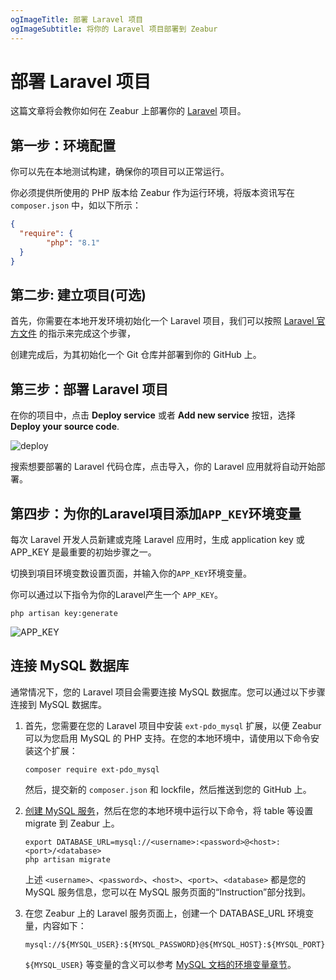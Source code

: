 ```yaml
---
ogImageTitle: 部署 Laravel 项目
ogImageSubtitle: 将你的 Laravel 项目部署到 Zeabur
---
```


# 部署 Laravel 项目

这篇文章将会教你如何在 Zeabur 上部署你的 [Laravel](https://laravel.com/) 项目。

## 第一步：环境配置

你可以先在本地测试构建，确保你的项目可以正常运行。

你必须提供所使用的 PHP 版本给 Zeabur 作为运行环境，将版本资讯写在`composer.json` 中，如以下所示：

```json
{
  "require": {
        "php": "8.1"
  }
}
```

## 第二步: 建立项目(可选)

首先，你需要在本地开发环境初始化一个 Laravel 项目，我们可以按照 [Laravel 官方文件](https://laravel.com/docs/9.x) 的指示来完成这个步骤，

创建完成后，为其初始化一个 Git 仓库并部署到你的 GitHub 上。

## 第三步：部署 Laravel 项目

在你的项目中，点击 **Deploy service** 或者 **Add new service** 按钮，选择 **Deploy your source code**.

![deploy](/deploy/common/select-service.en-US.png)

搜索想要部署的 Laravel 代码仓库，点击导入，你的 Laravel 应用就将自动开始部署。

## 第四步：为你的Laravel項目添加`APP_KEY`环境变量

每次 Laravel 开发人员新建或克隆 Laravel 应用时，生成 application key 或 APP_KEY 是最重要的初始步骤之一。

切换到項目环境变数设置页面，并输入你的`APP_KEY`环境变量。

你可以通过以下指令为你的Laravel产生一个 `APP_KEY`。

```shell
php artisan key:generate
```

![APP_KEY](/framework/laravel/app-key-setting.jpg)

## 连接 MySQL 数据库

通常情况下，您的 Laravel 项目会需要连接 MySQL 数据库。您可以通过以下步骤连接到 MySQL 数据库。

1. 首先，您需要在您的 Laravel 项目中安装 `ext-pdo_mysql` 扩展，以便 Zeabur 可以为您启用 MySQL 的 PHP 支持。在您的本地环境中，请使用以下命令安装这个扩展：

   ```shell
   composer require ext-pdo_mysql
   ```

   然后，提交新的 `composer.json` 和 lockfile，然后推送到您的 GitHub 上。

2. [创建 MySQL 服务](/marketplace/mysql)，然后在您的本地环境中运行以下命令，将 table 等设置 migrate 到 Zeabur 上。

    ```shell
    export DATABASE_URL=mysql://<username>:<password>@<host>:<port>/<database>
    php artisan migrate
    ```

    上述 `<username>`、`<password>`、`<host>`、`<port>`、`<database>` 都是您的 MySQL 服务信息，您可以在 MySQL 服务页面的“Instruction”部分找到。

3. 在您 Zeabur 上的 Laravel 服务页面上，创建一个 DATABASE_URL 环境变量，内容如下：

    ```
    mysql://${MYSQL_USER}:${MYSQL_PASSWORD}@${MYSQL_HOST}:${MYSQL_PORT}/${MYSQL_DATABASE}
    ```

    `${MYSQL_USER}` 等变量的含义可以参考 [MySQL 文档的环境变量章节](/marketplace/mysql#环境变量)。
